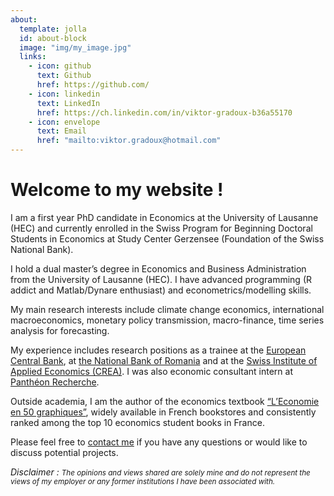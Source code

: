 ```yaml
---
about:
  template: jolla
  id: about-block
  image: "img/my_image.jpg"
  links:
    - icon: github
      text: Github
      href: https://github.com/
    - icon: linkedin
      text: LinkedIn
      href: https://ch.linkedin.com/in/viktor-gradoux-b36a55170
    - icon: envelope
      text: Email
      href: "mailto:viktor.gradoux@hotmail.com"  
---
```


::: {#about-block}
:::

# Welcome to my website !

I am a first year PhD candidate in Economics at the University of Lausanne (HEC) and currently enrolled in the Swiss Program for Beginning Doctoral Students in Economics at Study Center Gerzensee (Foundation of the Swiss National Bank).

I hold a dual master's degree in Economics and Business Administration from the University of Lausanne (HEC). I have advanced programming (R addict and Matlab/Dynare enthusiast) and econometrics/modelling skills.

My main research interests include climate change economics, international macroeconomics, monetary policy transmission, macro-finance, time series analysis for forecasting.

My experience includes research positions as a trainee at the [European Central Bank](https://www.ecb.europa.eu/home/html/index.en.html), at [the National Bank of Romania](https://www.bnr.ro/National-Bank-of-Romania-1144-Mobile.aspx) and at the [Swiss Institute of Applied Economics (CREA)](https://www.unil.ch/crea/home.html). I was also economic consultant intern at [Panthéon Recherche](https://www.pantheon-recherche.com/).

Outside academia, I am the author of the economics textbook ["L'Economie en 50 graphiques"](https://www.dunod.com/prepas-concours/economie-en-50-graphiques-pour-reussir-vos-concours), widely available in French bookstores and consistently ranked among the top 10 economics student books in France.

Please feel free to [contact me](mailto:viktor.gradoux@hotmail.com) if you have any questions or would like to discuss potential projects. \


*Disclaimer : <small>The opinions and views shared are solely mine and do not represent the views of my employer or any former institutions I have been associated with.*




